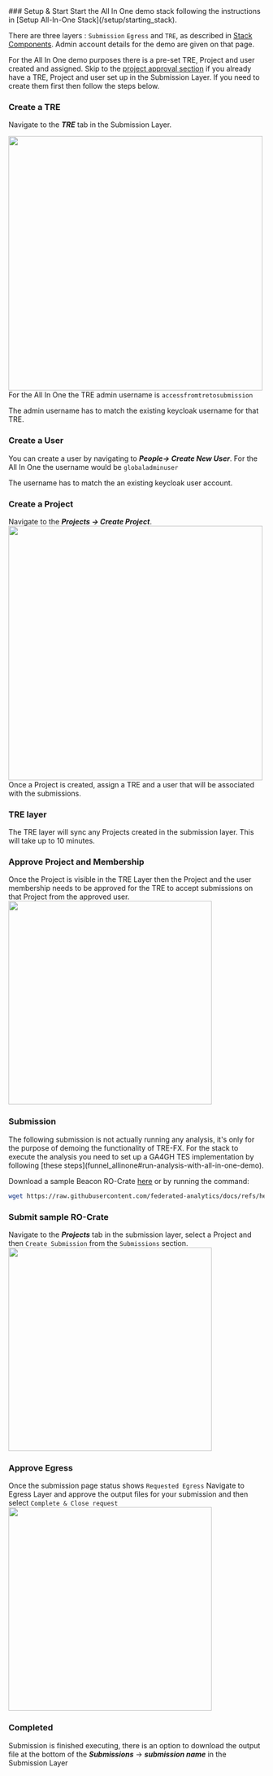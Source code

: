 
<Steps>
### Setup & Start
Start the All In One demo stack following the instructions in [Setup All-In-One Stack](/setup/starting_stack). 

There are three layers : `Submission` `Egress` and `TRE`, as described in [Stack Components](/setup/stackinfo).
Admin account details for the demo are given on that page.

For the All In One demo purposes there is a pre-set TRE, Project and user created and assigned.
Skip to the [project approval section](#approve-project-and-membership) if you already have a TRE, Project and user set up in the Submission Layer.
If you need to create them first then follow the steps below.

### Create a TRE
Navigate to the ***TRE*** tab in the Submission Layer. 

<img src="/images/createTre.png" width="500"></img>
For the All In One the TRE admin username is `accessfromtretosubmission`

<Callout> The admin username has to match the existing keycloak username for that TRE. </Callout>


### Create a User
You can create a user by navigating to ***People-> Create New User***.
For the All In One the username would be `globaladminuser`

<Callout> The username has to match the an existing keycloak user account.</Callout>

### Create a Project
Navigate to the ***Projects -> Create Project***.
<img src="/images/createProject.png" width="500"></img>
Once a Project is created, assign a TRE and a user that will be associated with the submissions.

### TRE layer
The TRE layer will sync any Projects created in the submission layer. This will take up to 10 minutes.

### Approve Project and Membership
Once the Project is visible in the TRE Layer then the Project and the user membership needs to be approved for the TRE to accept submissions on that Project from the approved user.
<img src="/images/approveProject.png" width="400"></img>


### Submission

<Callout type="info"> 
The following submission is not actually running any analysis, it's only for the purpose of demoing the functionality of TRE-FX.
For the stack to execute the analysis you need to set up a GA4GH TES implementation by following [these steps](funnel_allinone#run-analysis-with-all-in-one-demo).
 </Callout>
 
Download a sample Beacon RO-Crate [here](https://raw.githubusercontent.com/federated-analytics/docs/refs/heads/main/samples/crates/beacon_crate.zip) or by running the command:

```bash copy
wget https://raw.githubusercontent.com/federated-analytics/docs/refs/heads/main/samples/crates/beacon_crate.zip
```
### Submit sample RO-Crate
Navigate to the ***Projects*** tab in the submission layer, select a Project and then `Create Submission` from the `Submissions` section.
<img src="/images/submission.png" width="400"></img>

### Approve Egress
Once the submission page status shows `Requested Egress`
Navigate to Egress Layer and approve the output files for your submission and then select `Complete & Close request`
<img src="/images/egress.png" width="400"></img>

### Completed
Submission is finished executing, there is an option to download the output file at the bottom of the ***Submissions*** -> ***submission name*** in the Submission Layer
</Steps>








 
